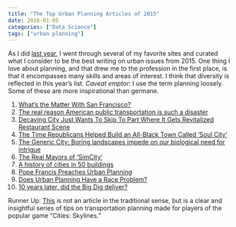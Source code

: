 ```yaml
---
title: "The Top Urban Planning Articles of 2015"
date: 2016-01-05
categories: ["Data Science"]
tags: ["urban planning"]
---
```


As I did [last year](http://danielphadley.com/Top-Planning/), I went through several of my favorite sites and curated what I consider to be the best writing on urban issues from 2015. One thing I love about planning, and that drew me to the profession in the first place, is that it encompasses many skills and areas of interest. I think that diversity is reflected in this year's list. *Caveat emptor*: I use the term planning loosely. Some of these are more inspirational than germane.   


1. [What's the Matter With San Francisco?](http://www.citylab.com/housing/2015/07/whats-the-matter-with-san-francisco/399506/)
2. [The real reason American public transportation is such a disaster](http://www.vox.com/2015/8/10/9118199/public-transportation-subway-buses)
3. [Decaying City Just Wants To Skip To Part Where It Gets Revitalized Restaurant Scene](http://www.theonion.com/article/decaying-city-just-wants-skip-part-where-it-gets-r-50409)
4. [The Time Republicans Helped Build an All-Black Town Called 'Soul City'](http://www.citylab.com/politics/2015/11/the-time-republicans-helped-build-an-all-black-town-called-soul-city/414585/)
5. [The Generic City: Boring landscapes impede on our biological need for intrigue](http://www.slate.com/articles/health_and_science/science/2015/11/psychology_of_boring_architecture_the_damaging_impact_of_big_ugly_buildings.single.html) 
6. [The Real Mayors of 'SimCity'](http://motherboard.vice.com/read/the-real-mayors-of-simcity)
7. [A history of cities in 50 buildings](http://www.theguardian.com/cities/ng-interactive/2015/jun/05/history-cities-50-buildings-interactive)
8. [Pope Francis Preaches Urban Planning](http://fortune.com/2015/11/29/pope-francis-urban-planning/)
9. [Does Urban Planning Have a Race Problem?](http://urbanedge.blogs.rice.edu/2015/10/29/does-urban-planning-have-a-race-problem/#.VnMJ-0qDFBc)
10. [10 years later, did the Big Dig deliver?](https://www.bostonglobe.com/magazine/2015/12/29/years-later-did-big-dig-deliver/tSb8PIMS4QJUETsMpA7SpI/story.html)

Runner Up: [This](http://imgur.com/a/WdJim) is not an article in the traditional sense, but is a clear and insightful series of tips on transportation planning made for players of the popular game "Cities: Skylines."

